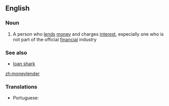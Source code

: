 ==English==

===Noun===
{{en-noun}}

# A person who [[lend]]s [[money]] and charges [[interest]], especially one who is not part of the official [[financial]] industry

===See also===
*[[loan shark]]

[[zh:moneylender]]

===Translations===
{{trans-top}}
* Portuguese: {{t+|pt|agiota|c}}
{{trans-mid}}
{{trans-bottom}}